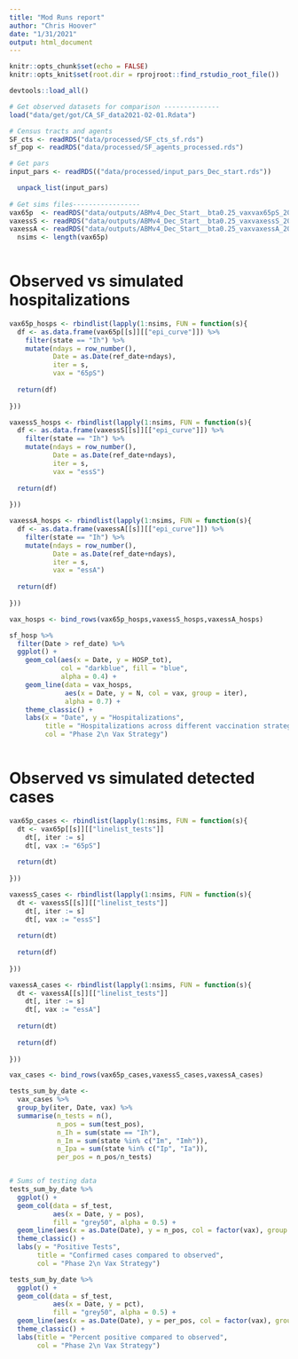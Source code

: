 ```yaml
---
title: "Mod Runs report"
author: "Chris Hoover"
date: "1/31/2021"
output: html_document
---
```


```r
knitr::opts_chunk$set(echo = FALSE)
knitr::opts_knit$set(root.dir = rprojroot::find_rstudio_root_file())

devtools::load_all()

```

```r
# Get observed datasets for comparison --------------
load("data/get/got/CA_SF_data2021-02-01.Rdata")

# Census tracts and agents
SF_cts <- readRDS("data/processed/SF_cts_sf.rds")
sf_pop <- readRDS("data/processed/SF_agents_processed.rds")

# Get pars
input_pars <- readRDS(("data/processed/input_pars_Dec_start.rds"))

  unpack_list(input_pars)
  
# Get sims files-----------------
vax65p  <- readRDS("data/outputs/ABMv4_Dec_Start__bta0.25_vaxvax65pS_2021-02-01.rds")
vaxessS <- readRDS("data/outputs/ABMv4_Dec_Start__bta0.25_vaxvaxessS_2021-02-01.rds")
vaxessA <- readRDS("data/outputs/ABMv4_Dec_Start__bta0.25_vaxvaxessA_2021-02-01.rds")
  nsims <- length(vax65p)
  
```

# Observed vs simulated hospitalizations  
```r
vax65p_hosps <- rbindlist(lapply(1:nsims, FUN = function(s){
  df <- as.data.frame(vax65p[[s]][["epi_curve"]]) %>% 
    filter(state == "Ih") %>% 
    mutate(ndays = row_number(),
           Date = as.Date(ref_date+ndays),
           iter = s,
           vax = "65pS")
  
  return(df)
  
}))

vaxessS_hosps <- rbindlist(lapply(1:nsims, FUN = function(s){
  df <- as.data.frame(vaxessS[[s]][["epi_curve"]]) %>% 
    filter(state == "Ih") %>% 
    mutate(ndays = row_number(),
           Date = as.Date(ref_date+ndays),
           iter = s,
           vax = "essS")
  
  return(df)
  
}))

vaxessA_hosps <- rbindlist(lapply(1:nsims, FUN = function(s){
  df <- as.data.frame(vaxessA[[s]][["epi_curve"]]) %>% 
    filter(state == "Ih") %>% 
    mutate(ndays = row_number(),
           Date = as.Date(ref_date+ndays),
           iter = s,
           vax = "essA")
  
  return(df)
  
}))

vax_hosps <- bind_rows(vax65p_hosps,vaxessS_hosps,vaxessA_hosps)

sf_hosp %>% 
  filter(Date > ref_date) %>% 
  ggplot() +
    geom_col(aes(x = Date, y = HOSP_tot), 
             col = "darkblue", fill = "blue",
             alpha = 0.4) +
    geom_line(data = vax_hosps,
              aes(x = Date, y = N, col = vax, group = iter),
              alpha = 0.7) +
    theme_classic() +
    labs(x = "Date", y = "Hospitalizations",
         title = "Hospitalizations across different vaccination strategies",
         col = "Phase 2\n Vax Strategy")
  
```

# Observed vs simulated detected cases  
```r
vax65p_cases <- rbindlist(lapply(1:nsims, FUN = function(s){
  dt <- vax65p[[s]][["linelist_tests"]]
    dt[, iter := s]
    dt[, vax := "65pS"]
  
  return(dt)
  
}))

vaxessS_cases <- rbindlist(lapply(1:nsims, FUN = function(s){
  dt <- vaxessS[[s]][["linelist_tests"]]
    dt[, iter := s]
    dt[, vax := "essS"]
  
  return(dt)
  
  return(df)
  
}))

vaxessA_cases <- rbindlist(lapply(1:nsims, FUN = function(s){
  dt <- vaxessA[[s]][["linelist_tests"]]
    dt[, iter := s]
    dt[, vax := "essA"]
  
  return(dt)
  
  return(df)
  
}))

vax_cases <- bind_rows(vax65p_cases,vaxessS_cases,vaxessA_cases)

tests_sum_by_date <- 
  vax_cases %>% 
  group_by(iter, Date, vax) %>% 
  summarise(n_tests = n(),
            n_pos = sum(test_pos),
            n_Ih = sum(state == "Ih"),
            n_Im = sum(state %in% c("Im", "Imh")),
            n_Ipa = sum(state %in% c("Ip", "Ia")),
            per_pos = n_pos/n_tests)


# Sums of testing data
tests_sum_by_date %>% 
  ggplot() +
  geom_col(data = sf_test,
           aes(x = Date, y = pos),
           fill = "grey50", alpha = 0.5) +
  geom_line(aes(x = as.Date(Date), y = n_pos, col = factor(vax), group = iter)) +
  theme_classic() +
  labs(y = "Positive Tests",
       title = "Confirmed cases compared to observed",
       col = "Phase 2\n Vax Strategy")

tests_sum_by_date %>% 
  ggplot() +
  geom_col(data = sf_test,
           aes(x = Date, y = pct),
           fill = "grey50", alpha = 0.5) +
  geom_line(aes(x = as.Date(Date), y = per_pos, col = factor(vax), group = iter)) +
  theme_classic() +
  labs(title = "Percent positive compared to observed",
       col = "Phase 2\n Vax Strategy")
```


